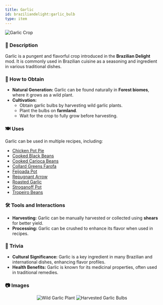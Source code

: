 ```yaml
---
title: Garlic
id: braziliandelight:garlic_bulb
type: item
---
```


<img src="https://github.com/danbrown/deltaboxwiki/blob/main/docs/braziliandelight/.assets/images/brazilliandelight/crops/garlic_crop.png?raw=true" alt="Garlic Crop"/>

### 📜 Description
Garlic is a pungent and flavorful crop introduced in the **Brazilian Delight** mod. It is commonly used in Brazilian cuisine as a seasoning and ingredient in various traditional dishes.

### 🌾 How to Obtain
- **Natural Generation:** Garlic can be found naturally in **Forest biomes**, where it grows as a wild plant.
- **Cultivation:**
  - Obtain garlic bulbs by harvesting wild garlic plants.
  - Plant the bulbs on **farmland**.
  - Wait for the crop to fully grow before harvesting.

### 🍽️ Uses
Garlic can be used in multiple recipes, including:
- [Chicken Pot Pie](https://moddedmc.wiki/en/project/braziliandelight/docs/recipes)
- [Cooked Black Beans](https://moddedmc.wiki/en/project/braziliandelight/docs/recipes)
- [Cooked Carioca Beans](https://moddedmc.wiki/en/project/braziliandelight/docs/recipes)
- [Collard Greens Farofa](https://moddedmc.wiki/en/project/braziliandelight/docs/recipes)
- [Feijoada Pot](https://moddedmc.wiki/en/project/braziliandelight/docs/recipes)
- [Repugnant Arrow](https://moddedmc.wiki/en/project/braziliandelight/docs/recipes)
- [Roasted Garlic](https://moddedmc.wiki/en/project/braziliandelight/docs/recipes)
- [Stroganoff Pot](https://moddedmc.wiki/en/project/braziliandelight/docs/recipes)
- [Tropeiro Beans](https://moddedmc.wiki/en/project/braziliandelight/docs/recipes)

### 🛠️ Tools and Interactions
- **Harvesting:** Garlic can be manually harvested or collected using **shears** for better yield.
- **Processing:** Garlic can be crushed to enhance its flavor when used in recipes.

### 📌 Trivia
- **Cultural Significance:** Garlic is a key ingredient in many Brazilian and international dishes, enhancing flavor profiles.
- **Health Benefits:** Garlic is known for its medicinal properties, often used in traditional remedies.

### 📷 Images

<p align="center">
    <img src="" alt="Wild Garlic Plant" style={{width: "247px", height: "134px", imageRendering: "pixelated", marginRight: "8px"}}/>
    <img src="" alt="Harvested Garlic Bulbs" style={{width: "247px", height: "134px", imageRendering: "pixelated", marginLeft: "8px"}}/>
</p>